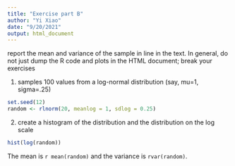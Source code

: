 ```yaml
---
title: "Exercise part B"
author: "Yi Xiao"
date: "9/20/2021"
output: html_document
---
```


 report the mean and variance of the sample in
line in the text. In general, do not just dump the R code and plots in the HTML
document; break your exercises

1. samples 100 values from a log-normal distribution (say, mu=1, sigma=.25)
```r
set.seed(12)
random <- rlnorm(20, meanlog = 1, sdlog = 0.25)
```

2. create a histogram of the distribution and the distribution on the log scale
```r
hist(log(random))
```

The mean is `r mean(random)` and the variance is `rvar(random)`.